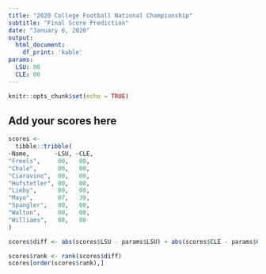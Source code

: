 ```yaml
---
title: "2020 College Football National Championship"
subtitle: "Final Score Prediction"
date: "January 6, 2020"
output: 
  html_document:
    df_print: 'kable'
params:
  LSU: 00
  CLE: 00
---
```


```r
knitr::opts_chunk$set(echo = TRUE)
```

## Add your scores here

```r
scores <- 
  tibble::tribble(
~Name,       ~LSU, ~CLE,
"Freels",     00,   00,
"Chale",      00,   00,
"Ciaravino",  00,   00,
"Hufstetler", 00,   00,
"Lieby",      00,   00,
"Mayo",       07,   30, 
"Spangler",   00,   00,
"Walton",     00,   00,
"Williams",   00,   00
)
```

```r
scores$diff <- abs(scores$LSU - params$LSU) + abs(scores$CLE - params$CLE)

scores$rank <- rank(scores$diff)
scores[order(scores$rank),]
```
